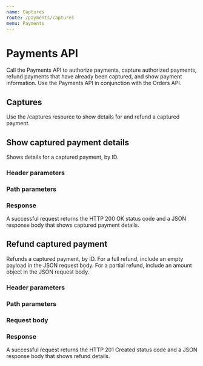 ```yaml
---
name: Captures
route: /payments/captures
menu: Payments
---
```



# Payments API

Call the Payments API to authorize payments, capture authorized payments, refund payments that have already been captured, and show payment information. Use the Payments API in conjunction with the Orders API.

<h2>Captures</h2>

Use the /captures resource to show details for and refund a captured payment.

[//]: # "---------------------------------------------------------------------------"
[//]: # "-------------------------------SHOW DETAILS--------------------------------"
[//]: # "---------------------------------------------------------------------------"

## Show captured payment details

<Route method="GET" path="/payments/captures/{capture_id}" />

Shows details for a captured payment, by ID.

### Header parameters

<RequestHeader />

### Path parameters

<ShowDetailsPath />

### Response

<div>
  A successful request returns the
  <span className="highlight-code">HTTP 200 OK</span> status code and a JSON response
  body that shows captured payment details.
</div>
<ShowDetailsResponse />

[//]: # "---------------------------------------------------------------------------"
[//]: # "------------------------REFUND CAPTURED PAYMENT-------------------------"
[//]: # "---------------------------------------------------------------------------"

## Refund captured payment

<Route method="POST" path="/payments/captures/{capture_id}/refund" />

Refunds a captured payment, by ID. For a full refund, include an empty payload in the JSON request body. For a partial refund, include an amount object in the JSON request body.

### Header parameters

<RequestHeader />

### Path parameters

<ShowDetailsPath />

### Request body

<RefundPaymentRequest />

### Response

<div>
  A successful request returns the
  <span className="highlight-code">HTTP 201 Created</span> status code and a JSON
  response body that shows refund details.
</div>
<RefundPaymentResponse />

